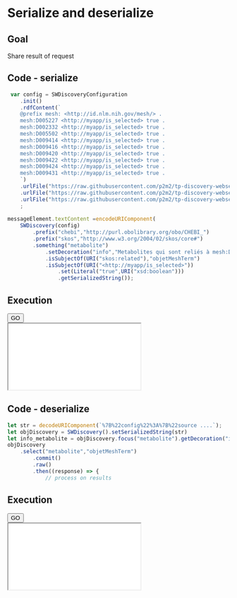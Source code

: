 # Serialize and deserialize

## Goal

Share result of request

## Code - serialize
```.js
 var config = SWDiscoveryConfiguration
    .init()
    .rdfContent(`
    @prefix mesh: <http://id.nlm.nih.gov/mesh/> .
    mesh:D005227 <http://myapp/is_selected> true .
    mesh:D002332 <http://myapp/is_selected> true .
    mesh:D005502 <http://myapp/is_selected> true .
    mesh:D009414 <http://myapp/is_selected> true .
    mesh:D009416 <http://myapp/is_selected> true .
    mesh:D009420 <http://myapp/is_selected> true .
    mesh:D009422 <http://myapp/is_selected> true .
    mesh:D009424 <http://myapp/is_selected> true .
    mesh:D009431 <http://myapp/is_selected> true .
    `)
    .urlFile("https://raw.githubusercontent.com/p2m2/tp-discovery-websempilot/main/rdf/triples_assos_CHEBI_MESH_sub.ttl")
    .urlFile("https://raw.githubusercontent.com/p2m2/tp-discovery-websempilot/main/rdf/triples_assos_MESH_MESH_sub.ttl")
    .urlFile("https://raw.githubusercontent.com/p2m2/tp-discovery-websempilot/main/rdf/triples_assos_CID_MESH_sub.ttl")
    ;
   
messageElement.textContent =encodeURIComponent(
    SWDiscovery(config)
        .prefix("chebi","http://purl.obolibrary.org/obo/CHEBI_")
        .prefix("skos","http://www.w3.org/2004/02/skos/core#")
        .something("metabolite")
            .setDecoration("info","Metabolites qui sont reliés à mesh:D005227")
            .isSubjectOf(URI("skos:related"),"objetMeshTerm")
            .isSubjectOf(URI("<http://myapp/is_selected>"))
                .set(Literal("true",URI("xsd:boolean")))
                .getSerializedString());
```

## Execution

```{=html}
<script 
  type="text/javascript" 
  src="execute.js"></script>
<!-- Button to execute  -->
<button
  id="btSaS"
  onclick="ExecuteIframe('btSaS', 'SaS', './samples/serialize.html',[1000,500])">
  GO
</button>
<!-- Where we show result of script -->
<div id="SaS">
  <!-- We need add iframe to quarto keep source file -->
  <iframe
    src="./samples/serialize.html"
  >
  </iframe>
</div>
<script>
  // To no execute we delete Iframe
  ExecuteInit("SaS");
</script>
```

## Code - deserialize

```.js
let str = decodeURIComponent(`%7B%22config%22%3A%7B%22source ....`);
let objDiscovery = SWDiscovery().setSerializedString(str)
let info_metabolite = objDiscovery.focus("metabolite").getDecoration("info");
objDiscovery
    .select("metabolite","objetMeshTerm")
        .commit()
        .raw()
        .then((response) => {
            // process on results
```

## Execution

```{=html}
<script 
  type="text/javascript" 
  src="execute.js"></script>
<!-- Button to execute  -->
<button
  id="btSaD"
  onclick="ExecuteIframe('btSaD', 'SaD', './samples/deserialize.html',[1000,500])">
  GO
</button>
<!-- Where we show result of script -->
<div id="SaD">
  <!-- We need add iframe to quarto keep source file -->
  <iframe
    src="./samples/deserialize.html"
  >
  </iframe>
</div>
<script>
  // To no execute we delete Iframe
  ExecuteInit("SaD");
</script>
```